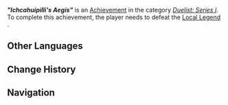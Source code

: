 {{Achievement Infobox
|title        = "Ichcahuipilli's Aegis"
|id           = 82241
|order id     = 2241
|category     = Duelist: Series I
|description  = Defeat Local Legend: Ichcahuipilli's Aegis.
|requirements = 
|primogems    = 5
|tracking     = 
|topic        = Local Legend;Nightsoul Totem;Foliar-Swift Wayob Manifestation
|quest        = 
|hidden       = 
|set          = "Ichcahuipilli's Aegis" (Achievement)
|tier         = 1
|tiers_total  = 3
}}
'''''"Ichcahuipilli's Aegis"''''' is an [[Achievement]] in the category ''[[Duelist: Series I]]''. To complete this achievement, the player needs to defeat the [[Local Legend]] {{Enemy|Foliar-Swift Wayob Manifestation|text="Ichcahuipilli's Aegis" — Will of Scales Resilient}}.
<!--
==Gameplay Notes==
<gallery>
Achievement Ichcahuipilli's Aegis Location.png|Map Location
Achievement Ichcahuipilli's Aegis Location Context.png|Location Context
</gallery>
-->
==Other Languages==
{{Transclude|"Ichcahuipilli's Aegis" (Achievement)|Other Languages}}

==Change History==
{{Change History|5.0}}

==Navigation==
{{Achievement Navbox}}